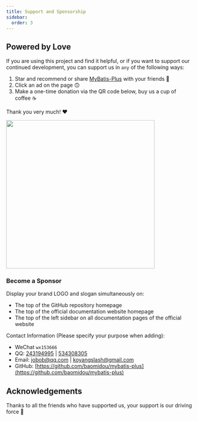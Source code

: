 ```yaml
---
title: Support and Sponsorship
sidebar:
  order: 3
---
```


## Powered by Love

If you are using this project and find it helpful, or if you want to support our continued development, you can support us in `any` of the following ways:

1. Star and recommend or share [MyBatis-Plus](https://github.com/baomidou/mybatis-plus) with your friends 🚀
2. Click an ad on the page 🙃
3. Make a one-time donation via the QR code below, buy us a cup of coffee ☕️

Thank you very much! ❤️

<img align="center" height="400px" src="/images/content/donate.png"/>

### Become a Sponsor

Display your brand LOGO and slogan simultaneously on:

- The top of the GitHub repository homepage
- The top of the official documentation website homepage
- The top of the left sidebar on all documentation pages of the official website

Contact Information (Please specify your purpose when adding):

- WeChat `wx153666`
- QQ: [243194995](tencent://message/?uin=243194995&Site=&Menu=yes) | [534308305](tencent://message/?uin=534308305&Site=&Menu=yes)
- Email: [jobob@qq.com](mailto:jobob@qq.com) | [koyangslash@gmail.com](mailto:koyangslash@gmail.com)
- GitHub: [https://github.com/baomidou/mybatis-plus](https://github.com/baomidou/mybatis-plus)

## Acknowledgements

Thanks to all the friends who have supported us, your support is our driving force 🎉
